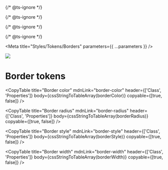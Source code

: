 
{/* @ts-ignore */}

{/* @ts-ignore */}

{/* @ts-ignore */}

{/* @ts-ignore */}

<Meta title="Styles/Tokens/Borders" parameters={{ ...parameters }} />

![](https://graphics.thomsonreuters.com/style-assets/images/logos/reuters-graphics-logo/svg/graphics-logo-color-dark.svg)

# Border tokens

<CopyTable
  title="Border color"
  mdnLink="border-color"
  header={['Class', 'Properties']}
  body={cssStringToTableArray(borderColor)}
  copyable={[true, false]}
/>

<CopyTable
  title="Border radius"
  mdnLink="border-radius"
  header={['Class', 'Properties']}
  body={cssStringToTableArray(borderRadius)}
  copyable={[true, false]}
/>

<CopyTable
  title="Border style"
  mdnLink="border-style"
  header={['Class', 'Properties']}
  body={cssStringToTableArray(borderStyle)}
  copyable={[true, false]}
/>

<CopyTable
  title="Border width"
  mdnLink="border-width"
  header={['Class', 'Properties']}
  body={cssStringToTableArray(borderWidth)}
  copyable={[true, false]}
/>
